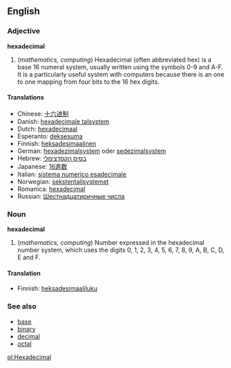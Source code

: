 ==English==
===Adjective===
'''hexadecimal'''

#(''mathematics, computing'') Hexadecimal (often abbreviated hex) is a base 16 numeral system, usually written using the symbols 0-9 and A-F. It is a particularly useful system with computers because there is an one to one mapping from four bits to the 16 hex digits.

====Translations====
* Chinese: [[十六进制]]
* Danish: [[hexadecimale talsystem]]
* Dutch: [[hexadecimaal]]
* Esperanto: [[deksesuma]]
* Finnish: [[heksadesimaalinen]]
* German: [[hexadezimalsystem]] oder [[sedezimalsystem]]
* Hebrew: [[בסיס הקסדצימלי]]
* Japanese: [[16進数]]
* Italian: [[sistema numerico esadecimale]]
* Norwegian: [[sekstentallsystemet]]
* Romanica: [[hexadecimal]]
* Russian: [[Шестнадцатиричные числа]]

===Noun===
'''hexadecimal'''

#(''mathematics, computing'') Number expressed in the hexadecimal number system, which uses the digits 0, 1, 2, 3, 4, 5, 6, 7, 8, 9, A, B, C, D, E and F.

====Translation====
*Finnish: [[heksadesimaaliluku]]

===See also===
*[[base]]
*[[binary]]
*[[decimal]]
*[[octal]]

[[pl:Hexadecimal]]